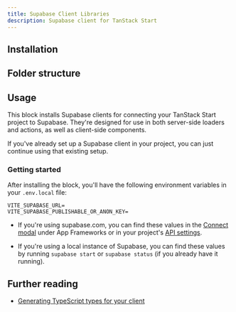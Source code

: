 ```yaml
---
title: Supabase Client Libraries
description: Supabase client for TanStack Start
---
```


## Installation

<BlockItem name="supabase-client-tanstack" description="Supabase Client for TanStack Start" />

<TanStackBeta />

## Folder structure

<RegistryBlock itemName="supabase-client-tanstack" />

## Usage

This block installs Supabase clients for connecting your TanStack Start project to Supabase. They're designed for use in both server-side loaders and actions, as well as client-side components.

If you've already set up a Supabase client in your project, you can just continue using that existing setup.

### Getting started

After installing the block, you'll have the following environment variables in your `.env.local` file:

```env
VITE_SUPABASE_URL=
VITE_SUPABASE_PUBLISHABLE_OR_ANON_KEY=
```

- If you're using supabase.com, you can find these values in the [Connect modal](https://supabase.com/dashboard/project/_?showConnect=true) under App Frameworks or in your project's [API settings](https://supabase.com/dashboard/project/_/settings/api).

- If you're using a local instance of Supabase, you can find these values by running `supabase start` or `supabase status` (if you already have it running).

## Further reading

- [Generating TypeScript types for your client](https://supabase.com/docs/guides/api/rest/generating-types)

